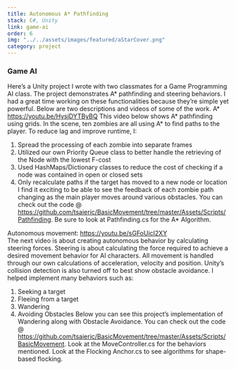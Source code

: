 ```yaml
---
title: Autonomous A* Pathfinding
stack: C#, Unity
link: game-ai
order: 6
img: "../../assets/images/featured/aStarCover.png"
category: project
---
```


### Game AI

Here’s a Unity project I wrote with two classmates for a Game Programming AI class. The project demonstrates A* pathfinding and steering behaviors. I had a great time working on these functionalities because they’re simple yet powerful. Below are two descriptions and videos of some of the work.
A* https://youtu.be/HysjDYTByBQ 
This video below shows A* pathfinding using grids. In the scene, ten zombies are all using A* to find paths to the player. To reduce lag and improve runtime, I:
1.	Spread the processing of each zombie into separate frames
2.	Utilized our own Priority Queue class to better handle the retrieving of the Node with the lowest F-cost
3.	Used HashMaps/Dictionary classes to reduce the cost of checking if a node was contained in open or closed sets
4.	Only recalculate paths if the target has moved to a new node or location
I find it exciting to be able to see the feedback of each zombie path changing as the main player moves around various obstacles.
You can check out the code @ https://github.com/tsaieric/BasicMovement/tree/master/Assets/Scripts/Pathfinding.
Be sure to look at Pathfinding.cs for the A* Algorithm.

Autonomous movement: https://youtu.be/sGFoUicI2XY  
The next video is about creating autonomous behavior by calculating steering forces. Steering is about calculating the force required to achieve a desired movement behavior for AI characters. All movement is handled through our own calculations of acceleration, velocity and position. Unity’s collision detection is also turned off to best show obstacle avoidance. I helped implement many behaviors such as:
1.	Seeking a target
2.	Fleeing from a target
3.	Wandering
4.	Avoiding Obstacles
Below you can see this project’s implementation of Wandering along with Obstacle Avoidance.
You can check out the code @ https://github.com/tsaieric/BasicMovement/tree/master/Assets/Scripts/BasicMovement.
Look at the MoveController.cs for the behaviors mentioned.
Look at the Flocking Anchor.cs to see algorithms for shape-based flocking.
